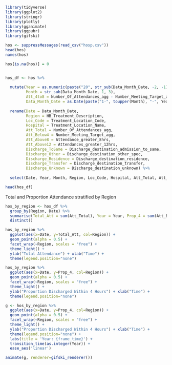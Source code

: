
```{r}
library(tidyverse)
library(ggplot2)
library(stringr)
library(plotly)
library(gganimate)
library(ggpubr)
library(gifski)

hos <- suppressMessages(read_csv("hosp.csv"))
head(hos)
names(hos)
```

```{r}
hos[is.na(hos)] = 0


hos_df <- hos %>% 
  
  mutate(Year = as.numeric(paste("20", str_sub(Data_Month_Date, -2, -1), sep="")), 
         Month = str_sub(Data_Month_Date, 1, 3),
         Att_4to8 = Number_Of_Attendances_agg - Number_Meeting_Target_agg - Attendance_greater_8hrs - Attendances_greater_12hrs,
         Data_Month_Date = as.Date(paste("1-", toupper(Month), "-", Year, sep = ""), format = '%d-%b-%Y')) %>%   #is >12 included in >8?
  
  rename(Date = Data_Month_Date, 
         Region = HB_Treatment_Description, 
         Loc_Code = Treatment_Location_Code, 
         Hospital = Treatment_Location_Name, 
         Att_Total = Number_Of_Attendances_agg, 
         Att_Below4 = Number_Meeting_Target_agg, 
         Att_Above8 = Attendance_greater_8hrs, 
         Att_Above12 = Attendances_greater_12hrs,
         Discharge_ToSame = Discharge_destination_admission_to_same,
         Discharge_Other = Discharge_destination_other_spec,
         Discharge_Residence = Discharge_destination_residence,
         Discharge_Transfer = Discharge_destination_transfer,
         Discharge_Unknown = Discharge_destination_unknown) %>%
  
  select(Date, Year, Month, Region, Loc_Code, Hospital, Att_Total, Att_Below4, Att_4to8, Att_Above8, Att_Above12, Discharge_ToSame, Discharge_Other, Discharge_Residence, Discharge_Transfer, Discharge_Unknown, ED_MIU)

head(hos_df)
```

Total and Proportion Attendance stratified by Region
```{r}
hos_by_region <- hos_df %>%
  group_by(Region, Date) %>%
  summarise(Total_Att = sum(Att_Total), Year = Year, Prop_4 = sum(Att_Below4)/sum(Att_Total), Prop_Above4 = 1-(sum(Att_Below4)/sum(Att_Total)), Month = Month) %>%
  distinct()

hos_by_region %>%
  ggplot(aes(x=Date, y=Total_Att, col=Region)) +
  geom_point(alpha = 0.5) +
  facet_wrap(~Region, scales = "free") +
  theme_light() +
  ylab("Total Attendance") + xlab("Time") +
  theme(legend.position="none")

hos_by_region %>%
  ggplot(aes(x=Date, y=Prop_4, col=Region)) +
  geom_point(alpha = 0.5) +
  facet_wrap(~Region, scales = "free") +
  theme_light() +
  ylab("Proportion Discharged Within 4 Hours") + xlab("Time") +
  theme(legend.position="none")
```

```{r, cache=T}
g <- hos_by_region %>%
  ggplot(aes(x=Date, y=Prop_4, col=Region)) +
  geom_point(alpha = 0.5) +
  facet_wrap(~Region, scales = "free") +
  theme_light() +
  ylab("Proportion Discharged Within 4 Hours") + xlab("Time") +
  theme(legend.position="none") +
  labs(title = 'Year: {frame_time}') +
  transition_time(as.integer(Year)) +
  ease_aes('linear')

animate(g, renderer=gifski_renderer())
```

